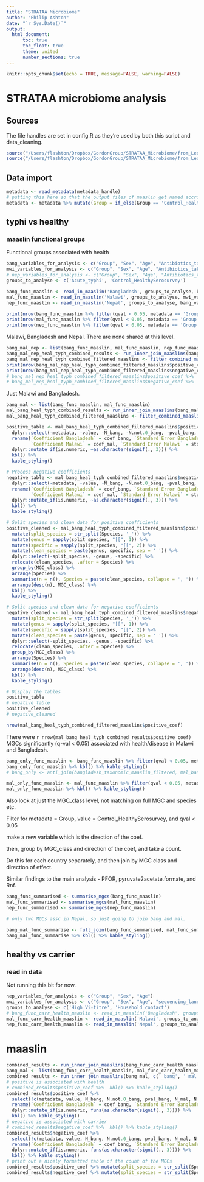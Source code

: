 ```yaml
---
title: "STRATAA Microbiome"
author: "Philip Ashton"
date: "`r Sys.Date()`"
output: 
  html_document:
      toc: true
      toc_float: true
      theme: united
      number_sections: true
---
```


```r
knitr::opts_chunk$set(echo = TRUE, message=FALSE, warning=FALSE)
```

# STRATAA microbiome analysis

## Sources

The file handles are set in config.R as they're used by both this script and data_cleaning.

```r
source("/Users/flashton/Dropbox/GordonGroup/STRATAA_Microbiome/from_Leo/Leonardos_analysis/bin/00.core_functions.R")
source("/Users/flashton/Dropbox/GordonGroup/STRATAA_Microbiome/from_Leo/Leonardos_analysis/bin/config.R")
```

## Data import

```r
metadata <- read_metadata(metadata_handle)
# putting this here so that the output files of maaslin get named accroding to the variable names in the metadata file.
metadata <- metadata %>% mutate(Group = if_else(Group == 'Control_HealthySerosurvey', 'Household contact', Group)) %>% mutate(Group = if_else(Group == 'Acute_Typhi', 'Acute typhoid', Group)) %>% mutate(Group = if_else(Group == 'Carrier', 'High Vi-titre', Group))
```

## typhi vs healthy

### maaslin functional groups 

Functional groups associated with health

```r
bang_variables_for_analysis <- c("Group", "Sex", "Age", "Antibiotics_taken_before_sampling_assumptions")
mwi_variables_for_analysis <- c("Group", "Sex", "Age", "Antibiotics_taken_before_sampling_assumptions", "sequencing_lane")
# nep_variables_for_analysis <- c("Group", "Sex", "Age", "Antibiotics_taken_before_sampling_assumptions")
groups_to_analyse <- c('Acute_typhi', 'Control_HealthySerosurvey')

bang_func_maaslin <- read_in_maaslin('Bangladesh', groups_to_analyse, bang_variables_for_analysis, 'bigmap')
mal_func_maaslin <- read_in_maaslin('Malawi', groups_to_analyse, mwi_variables_for_analysis, 'bigmap')
nep_func_maaslin <- read_in_maaslin('Nepal', groups_to_analyse, bang_variables_for_analysis, 'bigmap')
```

```r

print(nrow(bang_func_maaslin %>% filter(qval < 0.05, metadata == 'Group')))
print(nrow(mal_func_maaslin %>% filter(qval < 0.05, metadata == 'Group')))
print(nrow(nep_func_maaslin %>% filter(qval < 0.05, metadata == 'Group')))

```

Malawi, Bangladesh and Nepal. There are none shared at this level.

```r
bang_mal_nep <- list(bang_func_maaslin, mal_func_maaslin, nep_func_maaslin)
bang_mal_nep_heal_typh_combined_results <- run_inner_join_maaslins(bang_mal_nep, c('_bang', '_mal', '_nep'), mwi_variables_for_analysis, groups_to_analyse, 'bigmap', maaslin_functional_output_root_folder)
bang_mal_nep_heal_typh_combined_filtered_maaslins <- filter_combined_maaslins(bang_mal_nep_heal_typh_combined_results)
print(nrow(bang_mal_nep_heal_typh_combined_filtered_maaslins$positive_coef))
print(nrow(bang_mal_nep_heal_typh_combined_filtered_maaslins$negative_coef))
# bang_mal_nep_heal_typh_combined_filtered_maaslins$positive_coef %>%  kbl() %>% kable_styling()
# bang_mal_nep_heal_typh_combined_filtered_maaslins$negative_coef %>%  kbl() %>% kable_styling()
```

Just Malawi and Bangladesh.

```r
bang_mal <- list(bang_func_maaslin, mal_func_maaslin)
mal_bang_heal_typh_combined_results <- run_inner_join_maaslins(bang_mal, c('_bang', '_mal'), mwi_variables_for_analysis, groups_to_analyse, 'bigmap', maaslin_functional_output_root_folder)
mal_bang_heal_typh_combined_filtered_maaslins <- filter_combined_maaslins(mal_bang_heal_typh_combined_results)

positive_table <- mal_bang_heal_typh_combined_filtered_maaslins$positive_coef %>%
  dplyr::select(-metadata, -value, -N_bang, -N.not.0_bang, -pval_bang, -N_mal, -N.not.0_mal, -pval_mal) %>% 
  rename(`Coefficient Bangladesh` = coef_bang, `Standard Error Bangladesh` = stderr_bang, `Q-value Bangladesh` = qval_bang, 
         `Coefficient Malawi` = coef_mal, `Standard Error Malawi` = stderr_mal, `Q-value Malawi` = qval_mal) %>% 
  dplyr::mutate_if(is.numeric, ~as.character(signif(., 3))) %>% 
  kbl() %>% 
  kable_styling()

# Process negative coefficients
negative_table <- mal_bang_heal_typh_combined_filtered_maaslins$negative_coef %>%
  dplyr::select(-metadata, -value, -N_bang, -N.not.0_bang, -pval_bang, -N_mal, -N.not.0_mal, -pval_mal) %>% 
  rename(`Coefficient Bangladesh` = coef_bang, `Standard Error Bangladesh` = stderr_bang, `Q-value Bangladesh` = qval_bang, 
         `Coefficient Malawi` = coef_mal, `Standard Error Malawi` = stderr_mal, `Q-value Malawi` = qval_mal) %>% 
  dplyr::mutate_if(is.numeric, ~as.character(signif(., 3))) %>% 
  kbl() %>% 
  kable_styling()

# Split species and clean data for positive coefficients
positive_cleaned <- mal_bang_heal_typh_combined_filtered_maaslins$positive_coef %>% 
  mutate(split_species = str_split(Species, '_')) %>% 
  mutate(genus = sapply(split_species, "[[", 1)) %>% 
  mutate(specific = sapply(split_species, "[[", 2)) %>% 
  mutate(clean_species = paste(genus, specific, sep = ' ')) %>% 
  dplyr::select(-split_species, -genus, -specific) %>% 
  relocate(clean_species, .after = Species) %>% 
  group_by(MGC_class) %>% 
  arrange(Species) %>% 
  summarise(n = n(), Species = paste(clean_species, collapse = ', ')) %>% 
  arrange(desc(n), MGC_class) %>%  
  kbl() %>% 
  kable_styling()

# Split species and clean data for negative coefficients
negative_cleaned <- mal_bang_heal_typh_combined_filtered_maaslins$negative_coef %>% 
  mutate(split_species = str_split(Species, '_')) %>% 
  mutate(genus = sapply(split_species, "[[", 1)) %>% 
  mutate(specific = sapply(split_species, "[[", 2)) %>% 
  mutate(clean_species = paste(genus, specific, sep = ' ')) %>% 
  dplyr::select(-split_species, -genus, -specific) %>% 
  relocate(clean_species, .after = Species) %>% 
  group_by(MGC_class) %>% 
  arrange(Species) %>% 
  summarise(n = n(), Species = paste(clean_species, collapse = ', ')) %>% 
  arrange(desc(n), MGC_class) %>%  
  kbl() %>% 
  kable_styling()

# Display the tables
positive_table
# negative_table
positive_cleaned
# negative_cleaned

nrow(mal_bang_heal_typh_combined_filtered_maaslins$positive_coef)
```

There were `r nrow(mal_bang_heal_typh_combined_results$positive_coef)` MGCs significantly (q-val < 0.05) associated with health/disease in Malawi and Bangladesh.

```r
bang_only_func_maaslin <- bang_func_maaslin %>% filter(qval < 0.05, metadata == 'Group', value == 'Control_HealthySerosurvey') %>% anti_join(mal_bang_heal_typh_combined_filtered_maaslins$positive_coef, by = c('feature', 'metadata', 'value')) %>% anti_join(mal_bang_heal_typh_combined_filtered_maaslins$negative_coef, by = c('feature', 'metadata', 'value'))
bang_only_func_maaslin %>% kbl() %>% kable_styling()
# bang_only <- anti_join(bangladesh_taxonomic_maaslin_filtered, mal_bang_maaslins, by = c('feature', 'metadata', 'value')) %>% filter(qval < 0.05)

mal_only_func_maaslin <- mal_func_maaslin %>% filter(qval < 0.05, metadata == 'Group', value == 'Control_HealthySerosurvey') %>% anti_join(mal_bang_heal_typh_combined_filtered_maaslins$positive_coef, by = c('feature', 'metadata', 'value')) %>% anti_join(mal_bang_heal_typh_combined_filtered_maaslins$negative_coef, by = c('feature', 'metadata', 'value'))
mal_only_func_maaslin %>% kbl() %>% kable_styling()


```

Also look at just the MGC_class level, not matching on full MGC and species etc.

Filter for metadata = Group, value = Control_HealthySerosurvey, and qval < 0.05

make a new variable which is the direction of the coef.

then, group by MGC_class and direction of the coef, and take a count.

Do this for each country separately, and then join by MGC class and direction of effect.

Similar findings to the main analysis - PFOR, pyruvate2acetate.formate, and Rnf.

```r
bang_func_summarised <- summarise_mgcs(bang_func_maaslin)
mal_func_summarised <- summarise_mgcs(mal_func_maaslin)
nep_func_summarised <- summarise_mgcs(nep_func_maaslin)

# only two MGCs assc in Nepal, so just going to join bang and mal.

bang_mal_func_summarise <- full_join(bang_func_summarised, mal_func_summarised, by = c('MGC_class', 'direction_of_assc'))
bang_mal_func_summarise %>% kbl() %>% kable_styling()
```

## healthy vs carrier

### read in data

Not running this bit for now.
```r
nep_variables_for_analysis <- c("Group", "Sex", "Age")
mwi_variables_for_analysis <- c("Group", "Sex", "Age", "sequencing_lane")
groups_to_analyse <- c('High Vi-titre', 'Household contact')
# bang_func_carr_health_maaslin <- read_in_maaslin('Bangladesh', groups_to_analyse, bang_variables_for_analysis, 'bigmap')
mal_func_carr_health_maaslin <- read_in_maaslin('Malawi', groups_to_analyse, mwi_variables_for_analysis, 'bigmap')
nep_func_carr_health_maaslin <- read_in_maaslin('Nepal', groups_to_analyse, mwi_variables_for_analysis, 'bigmap')
```
# maaslin
```r
combined_results <- run_inner_join_maaslins(bang_func_carr_health_maaslin, mal_func_carr_health_maaslin, bang_variables_for_analysis, mwi_variables_for_analysis, groups_to_analyse, 'bigmap', maaslin_functional_output_root_folder)
bang_mal <- list(bang_func_carr_health_maaslin, mal_func_carr_health_maaslin)
combined_results <- run_inner_join_maaslins(bang_mal, c('_bang', '_mal'), mwi_variables_for_analysis, groups_to_analyse, 'bigmap', maaslin_functional_output_root_folder)
# positive is associated with health
# combined_results$positive_coef %>%  kbl() %>% kable_styling()
combined_results$positive_coef %>% 
  select(!c(metadata, value, N_bang, N.not.0_bang, pval_bang, N_mal, N.not.0_mal, pval_mal)) %>% 
  rename(`Coefficient Bangladesh` = coef_bang, `Standard Error Bangladesh` = stderr_bang, `Q-value Bangladesh` = qval_bang, `Coefficient Malawi` = coef_mal, `Standard Error Malawi` = stderr_mal, `Q-value Malawi` = qval_mal) %>% 
  dplyr::mutate_if(is.numeric, funs(as.character(signif(., 3)))) %>% 
  kbl() %>% kable_styling()
# negative is associated with carrier
# combined_results$negative_coef %>%  kbl() %>% kable_styling()
combined_results$negative_coef %>% 
  select(!c(metadata, value, N_bang, N.not.0_bang, pval_bang, N_mal, N.not.0_mal, pval_mal)) %>% 
  rename(`Coefficient Bangladesh` = coef_bang, `Standard Error Bangladesh` = stderr_bang, `Q-value Bangladesh` = qval_bang, `Coefficient Malawi` = coef_mal, `Standard Error Malawi` = stderr_mal, `Q-value Malawi` = qval_mal) %>% 
  dplyr::mutate_if(is.numeric, funs(as.character(signif(., 3)))) %>% 
  kbl() %>% kable_styling()
# print out a nicely formatted table of the count of the MGCs
combined_results$positive_coef %>% mutate(split_species = str_split(Species, '_')) %>% mutate(genus = sapply(split_species, "[[", 1)) %>% mutate(specific = sapply(split_species, "[[", 2)) %>% mutate(clean_species = paste(genus, specific, sep = ' ')) %>% select(-split_species, -genus, -specific) %>% relocate(clean_species, .after = Species) %>% group_by(MGC_class) %>% arrange(Species) %>% summarise(n = n(), Species = paste(clean_species, collapse = ', ')) %>% arrange(desc(n), MGC_class) %>%  kbl() %>% kable_styling()
combined_results$negative_coef %>% mutate(split_species = str_split(Species, '_')) %>% mutate(genus = sapply(split_species, "[[", 1)) %>% mutate(specific = sapply(split_species, "[[", 2)) %>% mutate(clean_species = paste(genus, specific, sep = ' ')) %>% select(-split_species, -genus, -specific) %>% relocate(clean_species, .after = Species) %>% group_by(MGC_class) %>% arrange(Species) %>% summarise(n = n(), Species = paste(clean_species, collapse = ', ')) %>% arrange(desc(n), MGC_class) %>%  kbl() %>% kable_styling()
```